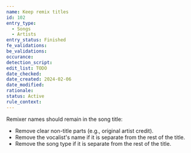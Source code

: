 ```yaml
---
name: Keep remix titles
id: 102
entry_type:
  - Songs
  - Artists
entry_status: Finished
fe_validations:
be_validations:
occurance:
detection_script:
edit_list: TODO
date_checked:
date_created: 2024-02-06
date_modified:
rationale:
status: Active
rule_context:
---
```

Remixer names should remain in the song title:

- Remove clear non-title parts (e.g., original artist credit).
- Remove the vocalist's name if it is separate from the rest of the title.
- Remove the song type if it is separate from the rest of the title.